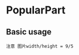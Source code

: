 
# PopularPart

## Basic usage

<Playground>
    <PopularPart imgSrc="./data/picture.png"
    top0="you might like" title0="Six Nights in Namibia" content0="Few things get the world's travel press excited like allalallalalallalalalallalal"
    top1="trip reviews" title1="The Andaman Islands" content1="Few things get the world's travel press excited like lalalallalalallalalallalalalla"
    top2="travel guides" title2="Five reasons to visit Oman" content2="Few things get the world's travel press excited like lalalalallallallllallaallala"
    top3="trip reviews" title3="A Desert Oasis in Jordan" content3="Few things get the world's travel press excited like lalalalalallalallalaallalal"></PopularPart>

    注意 图片width/height = 9/5
</Playground>